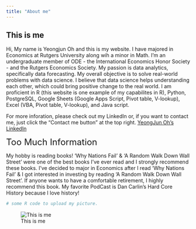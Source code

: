 ```yaml
---
title: "About me"
---
```

<head>
<!-- Global site tag (gtag.js) - Google Analytics -->
<script async src="https://www.googletagmanager.com/gtag/js?id=UA-159973642-1"></script>
<script>
  window.dataLayer = window.dataLayer || [];
  function gtag(){dataLayer.push(arguments);}
  gtag('js', new Date());

  gtag('config', 'UA-159973642-1');
</script>
</head> 

## This is me

Hi, My name is Yeongjun Oh and this is my website.
I have majored in Economics at Rutgers University along wih a minor in Math. I'm an undergraduate member of ODE - the International Economics Honor Society - and the Rutgers Economics Society. My passion is data analytics, specifically data forecasting. My overall objective is to solve real-world problems with data science. I believe that data science helps understanding each other, which could bring positive change to the real world. I am proficient in R (this website is one example of my capabilites in R), Python, PostgreSQL, Google Sheets (Google Apps Script, Pivot table, V-lookup), Excel (VBA, Pivot table, V-lookup), and Java script.


For more inforation, please check out my LinkedIn or, if you want to contact me, just click the "Contact me button" at the top right. 
[YeongJun Oh's LinkedIn](https://www.linkedin.com/in/yeongjun-oh/)







<font size="5"> Too Much Information </font>


My hobby is reading books! 'Why Nations Fail' & 'A Random Walk Down Wall Street' were one of the best books I've ever read and I strongly recommend these books. I've decided to major in Economics after I read 'Why Nations Fail' & I got interested in investing by reading 'A Random Walk Down Wall Street'. If anyone wants to have a comfortable retirement, I highly recommend this book. My favorite PodCast is Dan Carlin's Hard Core History because I love history! 

```r
# some R code to upload my picture.
```

![This is me](mypicture.jpg)